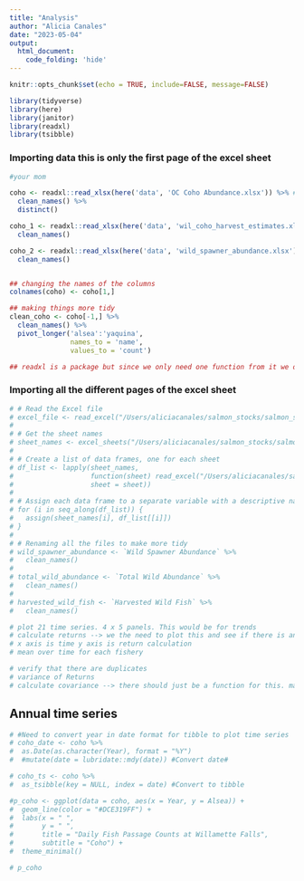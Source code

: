 ```yaml
---
title: "Analysis"
author: "Alicia Canales"
date: "2023-05-04"
output: 
  html_document:
    code_folding: 'hide'
---
```


```r
knitr::opts_chunk$set(echo = TRUE, include=FALSE, message=FALSE)
```

```r
library(tidyverse)
library(here)
library(janitor)
library(readxl)
library(tsibble)
```

### Importing data **this is only the first page of the excel sheet**
```r
#your mom

coho <- readxl::read_xlsx(here('data', 'OC Coho Abundance.xlsx')) %>% #,skip = 1, col_names = TRUE) %>%
  clean_names() %>% 
  distinct()

coho_1 <- readxl::read_xlsx(here('data', 'wil_coho_harvest_estimates.xlsx')) %>%
  clean_names()

coho_2 <- readxl::read_xlsx(here('data', 'wild_spawner_abundance.xlsx')) %>%
  clean_names()


## changing the names of the columns
colnames(coho) <- coho[1,]

## making things more tidy
clean_coho <- coho[-1,] %>% 
  clean_names() %>% 
  pivot_longer('alsea':'yaquina',
               names_to = 'name',
               values_to = 'count')

## readxl is a package but since we only need one function from it we don't have to call the whole thing from our library. In the future, if we see a package that we only need one function from we can call it within a code chunk with '::' and the desired function following.
```

### Importing all the different pages of the excel sheet
```r
# # Read the Excel file
# excel_file <- read_excel("/Users/aliciacanales/salmon_stocks/salmon_sisters/data/OC Coho Abundance.xlsx", sheet = NULL, col_names = TRUE)
# 
# # Get the sheet names
# sheet_names <- excel_sheets("/Users/aliciacanales/salmon_stocks/salmon_sisters/data/OC Coho Abundance.xlsx")
# 
# # Create a list of data frames, one for each sheet
# df_list <- lapply(sheet_names,
#                   function(sheet) read_excel("/Users/aliciacanales/salmon_stocks/salmon_sisters/data/OC Coho Abundance.xlsx",
#                   sheet = sheet))
# 
# # Assign each data frame to a separate variable with a descriptive name
# for (i in seq_along(df_list)) {
#   assign(sheet_names[i], df_list[[i]])
# }
# 
# # Renaming all the files to make more tidy
# wild_spawner_abundance <- `Wild Spawner Abundance` %>%
#   clean_names()
# 
# total_wild_abundance <- `Total Wild Abundance` %>%
#   clean_names()
# 
# harvested_wild_fish <- `Harvested Wild Fish` %>%
#   clean_names()
```


```r
# plot 21 time series. 4 x 5 panels. This would be for trends
# calculate returns --> we the need to plot this and see if there is an absensce of trend or not
# x axis is time y axis is return calculation
# mean over time for each fishery 

# verify that there are duplicates
# variance of Returns
# calculate covariance --> there should just be a function for this. maybe find a way to put the whole matrix in the function


```


## Annual time series
```r
# #Need to convert year in date format for tibble to plot time series
# coho_date <- coho %>% 
#  as.Date(as.character(Year), format = "%Y")
#  #mutate(date = lubridate::mdy(date)) #Convert date#

# coho_ts <- coho %>%
#  as_tsibble(key = NULL, index = date) #Convert to tibble

#p_coho <- ggplot(data = coho, aes(x = Year, y = Alsea)) +
#  geom_line(color = "#DCE319FF") +
#  labs(x = " ",
#       y = " ",
#       title = "Daily Fish Passage Counts at Willamette Falls",
#       subtitle = "Coho") +
#  theme_minimal()

# p_coho
```






